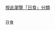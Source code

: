 [[:Category:日食|按此瀏覽「日食」分類]]
<div style="-moz-column-count:2; column-count:2; font-size:92%">
<categorytree>日食</categorytree>
</div>